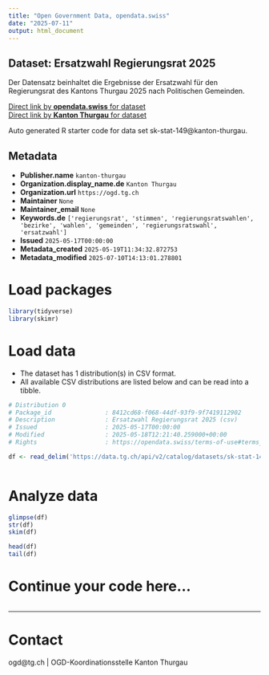 ```yaml
---
title: "Open Government Data, opendata.swiss"
date: "2025-07-11"
output: html_document
---
```


## Dataset: Ersatzwahl Regierungsrat 2025

Der Datensatz beinhaltet die Ergebnisse der Ersatzwahl für den Regierungsrat des Kantons Thurgau 2025 nach Politischen Gemeinden.

[Direct link by **opendata.swiss** for dataset](https://opendata.swiss/de/dataset/ersatzwahl-regierungsrat-2025)<br>
[Direct link by **Kanton Thurgau** for dataset](https://data.tg.ch/explore/dataset/sk-stat-149/)

Auto generated R starter code for data set sk-stat-149@kanton-thurgau.

## Metadata

- **Publisher.name** `kanton-thurgau`
- **Organization.display_name.de** `Kanton Thurgau`
- **Organization.url** `https://ogd.tg.ch`
- **Maintainer** `None`
- **Maintainer_email** `None`
- **Keywords.de** `['regierungsrat', 'stimmen', 'regierungsratswahlen', 'bezirke', 'wahlen', 'gemeinden', 'regierungsratswahl', 'ersatzwahl']`
- **Issued** `2025-05-17T00:00:00`
- **Metadata_created** `2025-05-19T11:34:32.872753`
- **Metadata_modified** `2025-07-10T14:13:01.278801`


# Load packages

```r

library(tidyverse)
library(skimr)

```

# Load data

-   The dataset has 1 distribution(s) in CSV format.
-   All available CSV distributions are listed below and can be read into a tibble.

```r

# Distribution 0
# Package_id               : 8412cd68-f068-44df-93f9-9f7419112902
# Description              : Ersatzwahl Regierungsrat 2025 (csv)
# Issued                   : 2025-05-17T00:00:00
# Modified                 : 2025-05-18T12:21:40.259000+00:00
# Rights                   : https://opendata.swiss/terms-of-use#terms_by

df <- read_delim('https://data.tg.ch/api/v2/catalog/datasets/sk-stat-149/exports/csv?use_labels=true')



```

# Analyze data

```r

glimpse(df)
str(df)
skim(df)

head(df)
tail(df)

```

# Continue your code here...

```r

```

------------------------------------------------------------------------

# Contact

ogd@tg.ch | OGD-Koordinationsstelle Kanton Thurgau
